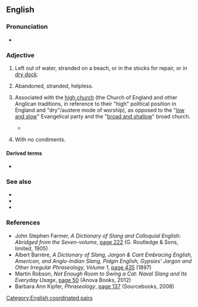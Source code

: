 ==English==

===Pronunciation===
* {{audio|en|En-au-high and dry.ogg|Audio (AU)}}

===Adjective===
{{en-adj|-}}

# Left out of water, stranded on a beach, or in the stocks for repair, or in [[dry dock]].
# {{lb|en|idiom}} Abandoned, stranded, helpless.
# {{lb|en|pejorative|idiom}} Associated with the [[high church]] (the Church of England and other Anglican traditions, in reference to their "high" political position in England and "dry"/austere mode of worship), as opposed to the "[[low and slow]]" Evangelical party and the "[[broad and shallow]]" broad church.
#* {{quote-text|en|year=1844|author=A. H. Maltby|title=The New Englander|volume=2|page=321|url=http://books.google.com/books?id=0Y4FAAAAQAAJ&pg=PA321&dq=high+and+dry|passage="There are two recognized parties in the church of England, the old '''High-and-dry''' church party, and the so-called Evangelical. To one or other of these two the Anglo-Catholic must conform."}}
# {{lb|en|US|idiom|slang|of a|sandwich}} With no condiments.

====Derived terms====
* {{l|en|leave someone high and dry}}

===See also===
* {{l|en|hard-and-fast}}
* {{l|en|high and mighty}}
* {{l|en|leave to one's own devices}}

===References===
* John Stephen Farmer, ''A Dictionary of Slang and Colloquial English: Abridged from the Seven-volume'', [http://books.google.com/books?id=VR1AAAAAYAAJ&pg=PA222&dq=%22high+and+dry%22 page 222] (G. Routledge & Sons, limited, 1905)
* Albert Barrère, ''A Dictionary of Slang, Jargon & Cant Embracing English, American, and Anglo-Indian Slang, Pidgin English, Gypsies' Jargon and Other Irregular Phraseology, Volume 1'', [http://books.google.com/books?id=et7WAAAAMAAJ&pg=PA435&dq=%22high+and+dry%22 page 435] (1897)
* Martin Robson, ''Not Enough Room to Swing a Cat: Naval Slang and Its Everyday Usage'', [http://books.google.com/books?id=vwu-AgAAQBAJ&pg=PT50&dq=%22high+and+dry%22 page 50] (Anova Books, 2012)
* Barbara Ann Kipfer, ''Phraseology'', [http://books.google.com/books?id=w2rowi1fm9gC&pg=PA137&dq=%22high+and+dry%22 page 137] (Sourcebooks, 2008)

[[Category:English coordinated pairs]]
